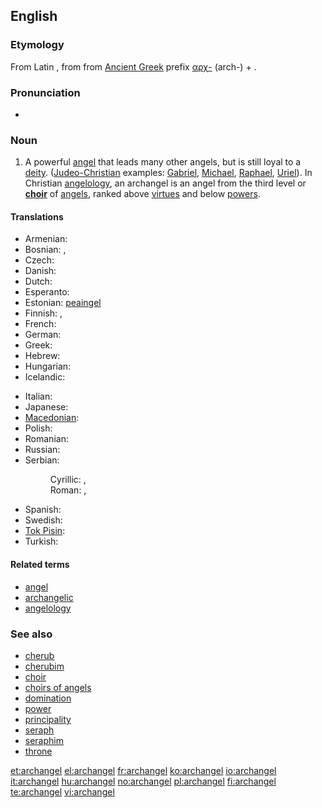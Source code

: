 ==English==

===Etymology===
From Latin {{term|archangelus|lang=la}}, from {{etyl|grc}} {{term|ἀρχάγγελος|tr=arkhangelos|lang=grc}} from [[Ancient Greek]] prefix
[[αρχ-]] (arch-) + {{term|ἄγγελος||messenger|lang=grc}}.

===Pronunciation===
* {{IPA|/ˈɑː(r)kˌeɪn.dʒəl/}}

===Noun===
{{en-noun|archangels}}

# A powerful [[angel]] that leads many other angels, but is still loyal to a [[deity]]. ([[Judeo-Christian]] examples: [[Gabriel]], [[Michael]], [[Raphael]], [[Uriel]]). In Christian [[angelology]], an archangel is an angel from the third level or '''[[choir]]''' of [[angel]]s, ranked above [[virtue]]s and below [[power]]s.

====Translations====
{{trans-top|angel who leads other angels}}
* Armenian: {{t|hy|հրեշտակապետ|tr=hreštakapet}}
* Bosnian: {{t-|bs|arhanđel|m}}, {{t-|bs|arhanđeo|m}}
* Czech: {{t-|cs|archanděl|m}}
* Danish: {{t-|da|ærkeengel}}
* Dutch: {{t+|nl|aartsengel|m}}
* Esperanto: {{t-|eo|ĉefanĝelo|xs=Esperanto}}
* Estonian: [[peaingel]]
* Finnish: {{t-|fi|arkkienkeli}}, {{t-|fi|ylienkeli}}
* French: {{t+|fr|archange}}
* German: {{t+|de|Erzengel|m}}
* Greek: {{t+|el|αρχάγγελος|m|tr=arkhángelos}}
* Hebrew: {{t-|he|רב־מלאך|m|alt=רַב־מַלְאָךְ|tr=rav-mal'&aacute;kh}}
* Hungarian: {{t+|hu|arkangyal}}
* Icelandic: {{t-|is|erkiengill|m}}
{{trans-mid}}
* Italian: {{t+|it|arcangelo|m}}
* Japanese: {{t-|ja|大天使|tr=だいてんし, dai-tenshi}}
* [[Macedonian]]: {{t-|mk|архангел|m|tr=árhangel}}
* Polish: {{t+|pl|archanioł|m}}
* Romanian: {{t|ro|arhanghel|m}}
* Russian: {{t+|ru|архангел|m|tr=arxángel}}
* Serbian:
*: Cyrillic: {{t-|sr|арханђел|m|sc=Cyrl}}, {{t-|sr|арханђео|m|sc=Cyrl}}
*: Roman: {{t-|sr|arhanđel|m}}, {{t-|sr|arhanđeo|m}}
* Spanish: {{t+|es|arcángel|m}}
* Swedish: {{t|sv|ärkeängel|c}}
* [[Tok Pisin]]: {{t-|tpi|akanggelo|xs=Tok Pisin}}
* Turkish: {{t|tr|baş melek}}
{{trans-bottom}}

====Related terms====
* [[angel]]
* [[archangelic]]
* [[angelology]]

===See also===
* [[cherub]]
* [[cherubim]]
* [[choir]]
* [[choirs of angels]]
* [[domination]]
* [[power]]
* [[principality]]
* [[seraph]]
* [[seraphim]]
* [[throne]]

[[et:archangel]]
[[el:archangel]]
[[fr:archangel]]
[[ko:archangel]]
[[io:archangel]]
[[it:archangel]]
[[hu:archangel]]
[[no:archangel]]
[[pl:archangel]]
[[fi:archangel]]
[[te:archangel]]
[[vi:archangel]]